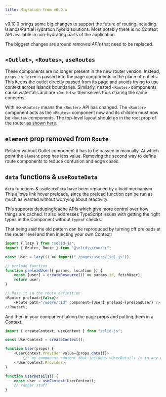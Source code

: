 ```yaml
---
title: Migration from v0.9.x
---
```


v0.10.0 brings some big changes to support the future of routing including Islands/Partial Hydration hybrid solutions. Most notably there is no Context API available in non-hydrating parts of the application.

The biggest changes are around _removed APIs_ that need to be replaced.

## `<Outlet>`, `<Routes>`, `useRoutes`

These components are no longer present in the new router version. Instead, `props.children` is passed into the page components in the place of outlets. This keeps the outlet directly passed from its page and avoids trying to use context across Islands boundaries. Similarly, nested `<Routes>` components cause waterfalls and are `<Outlets>` themselves thus sharing the same concerns.

With no `<Routes>` means the `<Router>` API has changed. The `<Router>` component acts as the `<Routes>` component now and its children must now be `<Route>` components. The top-level layout should go in the root prop of the router [as shown here](/solid-router/concepts/layouts#root-level-layouts).

## `element` prop removed from `Route`

Related without Outlet component it has to be passed in manually. At which point the `element` prop has less value. Removing the second way to define route components to reduce confusion and edge cases.

## `data` functions & `useRouteData`

`data` functions & `useRouteData` have been replaced by a load mechanism. This allows link hover preloads, since the preload function can be run as much as wanted without worrying about reactivity.

This supports deduping/cache APIs which give more control over how things are cached. It also addresses TypeScript issues with getting the right types in the Component without `typeof` checks.

That being said the old pattern can be reproduced by turning off preloads at the router level and then injecting your own Context:

```js
import { lazy } from "solid-js";
import { Router, Route } from "@solidjs/router";

const User = lazy(() => import("./pages/users/[id].js"));

// preload function
function preloadUser({ params, location }) {
	const [user] = createResource(() => params.id, fetchUser);
	return user;
}

// Pass it in the route definition
<Router preload={false}>
	<Route path="/users/:id" component={User} preload={preloadUser} />
</Router>;
```

And then in your component taking the page props and putting them in a Context.

```js
import { createContext, useContext } from "solid-js";

const UserContext = createContext();

function User(props) {
	<UserContext.Provider value={props.data()}>
		{/* my component content that includes <UserDetails /> in any depth  */}
	</UserContext.Provider>;
}

function UserDetails() {
	const user = useContext(UserContext);
	// render stuff
}
```
